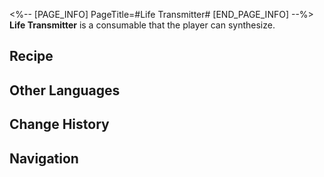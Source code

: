 <%-- [PAGE_INFO]
PageTitle=#Life Transmitter#
[END_PAGE_INFO] --%>
{{Consumable Infobox
|id          = 401007
|image       = Item Life Transmitter.png
|type        = undefined
|rarity      = 2
|effect      = Upon use, immediately heals one downed character for 10% of the character's Max HP.
|description = A simple device used to provide life-saving oxygen.
|effectType  = 
|effectType2 = 
|effectType3 = 
|recipe      = {{cx|Source missing}}
|source1     = [[Omni-Synthesizer]]
|source2     = 
|source3     = 
}}
{{Description|''"Breathe in, breathe out. You'll be fine."''}}
'''Life Transmitter''' is a consumable that the player can synthesize.

==Recipe==
{{Recipe
|type             = Synthesis
|group            = Consumable
|Gaseous Liquid   = 2
|Mechanical Parts = 2
|sort             = Gaseous Liquid;Mechanical Parts
}}

==Other Languages==
{{Other Languages
|en   = Life Transmitter
|zhs  = 生命传输器
|zht  = 生命傳輸器
|ja   = ライフトランスミッタ
|ko   = 생명 전송기
|es   = Transmisor de vida
|fr   = Transmetteur de vie
|ru   = Передатчик жизни
|th   = Life Transmitter
|vi   = Máy Chuyển Sinh Mạng
|de   = Lebenstransmitter
|id   = Life Transmitter
|pt   = Transmissor de Vida
}}

==Change History==
{{Change History|1.0}}

==Navigation==
{{Consumable Navbox}}